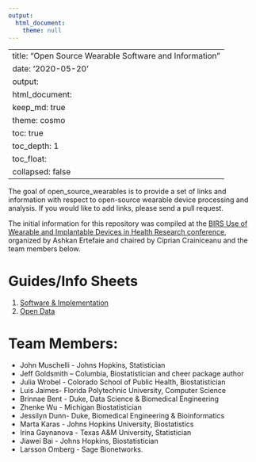 ```yaml
---
output:
  html_document:
    theme: null
---
```

---
title: "Open Source Wearable Software and Information"
date: '2020-05-20'
output: 
  html_document:
    keep_md: true
    theme: cosmo
    toc: true
    toc_depth: 1
    toc_float:
      collapsed: false
---



The goal of open_source_wearables is to provide a set of links and information with respect to open-source wearable device processing and analysis.  If you would like to add links, please send a pull request.

The initial information for this repository was compiled at the [BIRS Use of Wearable and Implantable Devices in Health Research conference](https://workshops.birs.ca/events/20w5109/schedule), organized by Ashkan Ertefaie and chaired by Ciprian Crainiceanu and the team members below.


# Guides/Info Sheets

1. [Software & Implementation](implementation)
2. [Open Data](data)


# Team Members:
- John Muschelli - Johns Hopkins, Statistician
- Jeff Goldsmith -- Columbia, Biostatistician and cheer package author
- Julia Wrobel - Colorado School of Public Health, Biostatistician	
- Luis Jaimes- Florida Polytechnic University,  Computer Science
- Brinnae Bent - Duke, Data Science & Biomedical Engineering
- Zhenke Wu - Michigan Biostatistician	
- Jessilyn Dunn- Duke, Biomedical Engineering & Bioinformatics
- Marta Karas - Johns Hopkins University, Biostatistics
- Irina Gaynanova - Texas A&M University, Statistician
- Jiawei Bai - Johns Hopkins, Biostatistician
- Larsson Omberg - Sage Bionetworks.


